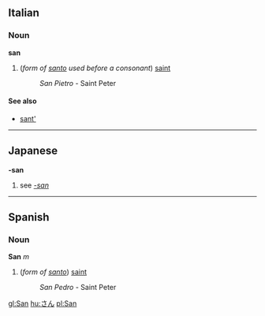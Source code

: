 ==Italian==
===Noun===
'''san'''

#(''form of [[santo]] used before a consonant'') [[saint]]
#:''San Pietro'' - Saint Peter

====See also====
*[[sant']]

----
==Japanese==
'''-san'''
#see ''[[-san]]''

----
==Spanish==
===Noun===
'''San''' ''m''

#(''form of [[santo]]'') [[saint]]
#:''San Pedro'' - Saint Peter

[[gl:San]]
[[hu:さん]]
[[pl:San]]